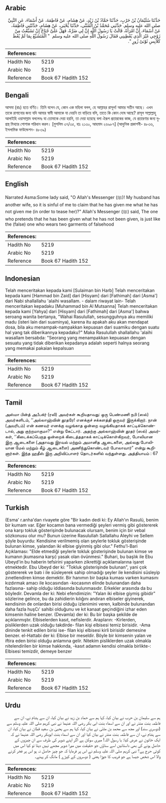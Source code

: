 ## Arabic


<div dir="rtl" lang="ar" style={{fontSize:'larger',backgroundColor:'#f8f9fa',padding:20}}>
حَدَّثَنَا سُلَيْمَانُ بْنُ حَرْبٍ، حَدَّثَنَا حَمَّادُ بْنُ زَيْدٍ، عَنْ هِشَامٍ، عَنْ فَاطِمَةَ، عَنْ أَسْمَاءَ، عَنِ النَّبِيِّ صلى الله عليه وسلم‏.‏ حَدَّثَنِي مُحَمَّدُ بْنُ الْمُثَنَّى، حَدَّثَنَا يَحْيَى، عَنْ هِشَامٍ، حَدَّثَتْنِي فَاطِمَةُ، عَنْ أَسْمَاءَ، أَنَّ امْرَأَةً، قَالَتْ يَا رَسُولَ اللَّهِ إِنَّ لِي ضَرَّةً، فَهَلْ عَلَىَّ جُنَاحٌ إِنْ تَشَبَّعْتُ مِنْ زَوْجِي غَيْرَ الَّذِي يُعْطِينِي فَقَالَ رَسُولُ اللَّهِ صلى الله عليه وسلم ‏ "‏ الْمُتَشَبِّعُ بِمَا لَمْ يُعْطَ كَلاَبِسِ ثَوْبَىْ زُورٍ ‏"‏‏.‏
</div>
<div style={{backgroundColor:'#f8f9fa',padding:20, marginBottom: 10}}><table> <thead> <tr> <th>References:</th> <th></th> </tr> </thead> <tbody><tr><td>Hadith No</td><td>5219</td></tr><tr><td>Arabic No</td><td>5219</td></tr><tr><td>Reference</td><td>Book 67 Hadith 152</td></tr></tbody></table></div>

## Bengali


<div dir="ltr" lang="bn" style={{fontSize:'larger',backgroundColor:'#f8f9fa',padding:20}}>
আসমা (রাঃ) হতে বর্ণিত। তিনি বলেন যে, কোন এক মহিলা বলল, হে আল্লাহর রাসূল! আমার সতীন আছে। এখন তাকে রাগানোর জন্য যদি আমার স্বামী আমাকে যা দেয়নি তা বাড়িয়ে বলি, তাতে কি কোন দোষ আছে? রাসূল সাল্লাল্লাহু আলাইহি ওয়াসাল্লাম বললেনঃ যা তোমাকে দেয়া হয়নি, তা দেয়া হয়েছে বলা ঐরূপ প্রতারকের কাজ, যে প্রতারণার জন্য দুপ্রস্থ মিথ্যার পোশাক পরিধান করল। [মুসলিম ৩৭/৩৫, হাঃ ২১৩০, আহমাদ ২৬৯৮৭] (আধুনিক প্রকাশনী- ৪৮৩৬, ইসলামিক ফাউন্ডেশন- ৪৮৩৯)
</div>
<div style={{backgroundColor:'#f8f9fa',padding:20, marginBottom: 10}}><table> <thead> <tr> <th>References:</th> <th></th> </tr> </thead> <tbody><tr><td>Hadith No</td><td>5219</td></tr><tr><td>Arabic No</td><td>5219</td></tr><tr><td>Reference</td><td>Book 67 Hadith 152</td></tr></tbody></table></div>

## English


<div dir="ltr" lang="en" style={{fontSize:'larger',backgroundColor:'#f8f9fa',padding:20}}>
Narrated Asma:Some lady said, "O Allah's Messenger (ﷺ)! My husband has another wife, so it is sinful of me to claim that he has given me what he has not given me (in order to tease her)?" Allah's Messenger (ﷺ) said, The one who pretends that he has been given what he has not been given, is just like the (false) one who wears two garments of falsehood
</div>
<div style={{backgroundColor:'#f8f9fa',padding:20, marginBottom: 10}}><table> <thead> <tr> <th>References:</th> <th></th> </tr> </thead> <tbody><tr><td>Hadith No</td><td>5219</td></tr><tr><td>Arabic No</td><td>5219</td></tr><tr><td>Reference</td><td>Book 67 Hadith 152</td></tr></tbody></table></div>

## Indonesian


<div dir="ltr" lang="id" style={{fontSize:'larger',backgroundColor:'#f8f9fa',padding:20}}>
Telah menceritakan kepada kami [Sulaiman bin Harb] Telah menceritakan kepada kami [Hammad bin Zaid] dari [Hisyam] dari [Fathimah] dari [Asma'] dari Nabi shallallahu 'alaihi wasallam. - dalam riwayat lain- Telah menceritakan kepadaku [Muhammad bin Al Mutsanna] Telah menceritakan kepada kami [Yahya] dari [Hisyam] dari [Fathimah] dari [Asma'] bahwa seroang wanita bertanya, "Wahai Rasulullah, sesungguhnya aku memiliki madu (isteri lain dari suaminya), karena itu apakah aku akan mendapat dosa, bila aku menampak-nampakkan kepuasan dari suamiku dengan suatu hal yang tak diberikannya kepadaku?" Maka Rasulullah shallallahu 'alaihi wasallam bersabda: "Seorang yang menampakkan kepuasan dengan sesuatu yang tidak diberikan kepadanya adalah seperti halnya seorang yang memakai pakaian kepalsuan
</div>
<div style={{backgroundColor:'#f8f9fa',padding:20, marginBottom: 10}}><table> <thead> <tr> <th>References:</th> <th></th> </tr> </thead> <tbody><tr><td>Hadith No</td><td>5219</td></tr><tr><td>Arabic No</td><td>5219</td></tr><tr><td>Reference</td><td>Book 67 Hadith 152</td></tr></tbody></table></div>

## Tamil


<div dir="ltr" lang="ta" style={{fontSize:'larger',backgroundColor:'#f8f9fa',padding:20}}>
அஸ்மா பின்த் அபீபக்ர் (ரலி) அவர்கள் கூறியதாவது: ஒரு பெண்மணி நபி (ஸல்) அவர்களிடம், ‘‘அல்லாஹ்வின் தூதரே! எனக்குச் சக்களத்தி ஒருவர் இருக்கிறார். நான் (அவரிடம்) என் கணவர் எனக்கு வழங்காத ஒன்றை வழங்கியதாகக் காட்டிக்கொண்டால், அது குற்றமாகுமா?” என்று கேட்டார். அதற்கு அல்லாஹ்வின் தூதர் (ஸல்) அவர்கள், ‘‘கிடைக்கப்பெறாத ஒன்றைக் கிடைத்ததாகக் காட்டிக்கொள்கிறவர், போலியான இரு ஆடைகளை (அதாவது இரவல் மற்றும் அமானித ஆடைகளை, அல்லது போலியான மேல் மற்றும் கீழ் ஆடைகளை) அணிந்துகொண்டவர் போலாவார்” என்று கூறினார்கள். இந்த ஹதீஸ் இரு அறிவிப்பாளர் தொடர்களில் வந்துள்ளது. அத்தியாயம் : 67
</div>
<div style={{backgroundColor:'#f8f9fa',padding:20, marginBottom: 10}}><table> <thead> <tr> <th>References:</th> <th></th> </tr> </thead> <tbody><tr><td>Hadith No</td><td>5219</td></tr><tr><td>Arabic No</td><td>5219</td></tr><tr><td>Reference</td><td>Book 67 Hadith 152</td></tr></tbody></table></div>

## Turkish


<div dir="ltr" lang="tr" style={{fontSize:'larger',backgroundColor:'#f8f9fa',padding:20}}>
(Esma' r.anha'dan rivayete göre "Bir kadın dedi ki: Ey Allah'ın Rasulü, benim bir kumam var. Eğer kocamın bana vermediği şeyleri vermiş gibi göstererek ona karşı tokluk gösterişinde bulunacak olursam, benim için bir vebal sözkonusu olur mu? Bunun üzerine Rasulullah Sallallahu Aleyhi ve Sellem şöyle buyurdu: Kendisine verilmemiş olan şeylerle tokluk gösterişinde bulunan kimse, yalandan iki elbise giyinmiş gibi olur." Fethu'l-Bari Açıklaması: "Elde etmediği şeylerle tokluk gösterişinde bulunan kimse ve kumanın jkumasına karşı) yasak olan övünmesi." Buhari, bu başlık ile Ebu Ubeyd'in bu haberin tefsirini yaparken zikrettiği açıklamalarına işaret etmektedir. Ebu Ubeyd der ki: "Tokluk gösterişinde bulunan", yani çok göstererek ve batı i ile süsleyerek sahip olmadığı şeyler ile kendisini süsleyip zınetlendiren kimse demektir. Bir hanımın bir başka kuması varken kumasını kızdırmak amacı ile kocasından -kocasının elinde bulunandan daha fazlasına- sahip olduğu iddiasında bulunmasıdır. Erkekler arasında da bu böyledir. Devamla der ki: Nebi efendimizin: "Yalan iki elbise giymiş gibidir" sözlerine gelince, bu da zahidierin kılığını andıran elbiseler giyinerek, kendisinin de onlardan birisi olduğu izlenimini veren, kalbinde bulunandan daha fazla huşCı' sahibi olduğunu ve kıt kanaat geçindiğini izhar eden kimsenin haline benzer. (Devamla) der ki: Bu bir başka şekilde de açıklanmıştır. Elbiselerden kasıt, nefislerdir. Arapların: -Kirlerden, pisliklerden uzak olduğu takdirde- filan kişi elbisesi temiz birisidir. -Ama dininde tenkit edilen birisi ise- filan kişi elbisesi kirli birisidir demesine benzer. el-Hattabi der ki: Elbise bir meseldir. Böyle bir kimsenin yalan ve iftira eden birisi olduğu anlamına gelir. Nitekim pisliklerden uzak olmakla nitelendirilen bir kimse hakkında, -kasıt adamın kendisi olmakla birlikte-: Elbisesi temizdir, demeye benzer
</div>
<div style={{backgroundColor:'#f8f9fa',padding:20, marginBottom: 10}}><table> <thead> <tr> <th>References:</th> <th></th> </tr> </thead> <tbody><tr><td>Hadith No</td><td>5219</td></tr><tr><td>Arabic No</td><td>5219</td></tr><tr><td>Reference</td><td>Book 67 Hadith 152</td></tr></tbody></table></div>

## Urdu


<div dir="rtl" lang="ur" style={{fontSize:'larger',backgroundColor:'#f8f9fa',padding:20}}>
ہم سے سلیمان بن حرب نے بیان کیا، کہا ہم سے حماد بن زید نے بیان کیا، ان سے ہشام نے، ان سے فاطمہ بنت منذر نے اور ان سے اسماء بنت ابی بکر رضی اللہ عنہما نے نبی کریم صلی اللہ علیہ وسلم سے (دوسری سند) اور مجھ سے محمد بن مثنٰی نے بیان کیا، کہا ہم سے یحییٰ بن سعید قطان نے بیان کیا، ان سے ہشام نے، ان سے فاطمہ بنت منذر نے بیان کیا اور ان سے اسماء بنت ابوبکر رضی اللہ عنہما نے کہ ایک خاتون نے عرض کیا: یا رسول اللہ! میری سوکن ہے اگر اپنے شوہر کی طرف سے ان چیزوں کے حاصل ہونے کی بھی داستانیں اسے سناؤں جو حقیقت میں میرا شوہر مجھے نہیں دیتا تو کیا اس میں کوئی حرج ہے؟ نبی کریم صلی اللہ علیہ وسلم نے اس پر فرمایا کہ جو چیز حاصل نہ ہو اس پر فخر کرنے والا اس شخص جیسا ہے جو فریب کا جوڑا یعنی ( دوسروں کے کپڑے ) مانگ کر پہنے۔
</div>
<div style={{backgroundColor:'#f8f9fa',padding:20, marginBottom: 10}}><table> <thead> <tr> <th>References:</th> <th></th> </tr> </thead> <tbody><tr><td>Hadith No</td><td>5219</td></tr><tr><td>Arabic No</td><td>5219</td></tr><tr><td>Reference</td><td>Book 67 Hadith 152</td></tr></tbody></table></div>
